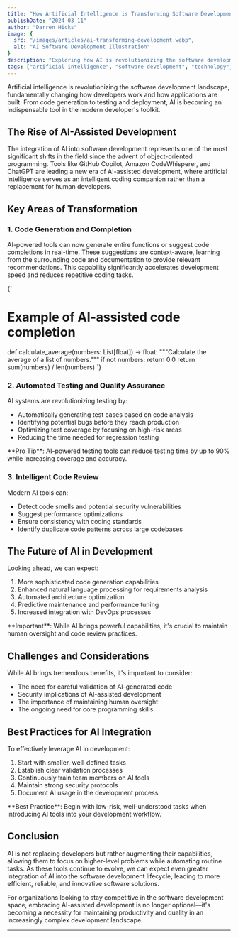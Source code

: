 ```yaml
---
title: "How Artificial Intelligence is Transforming Software Development"
publishDate: "2024-03-11"
author: "Darren Hicks"
image: {
  src: "/images/articles/ai-transforming-development.webp",
  alt: "AI Software Development Illustration"
}
description: "Exploring how AI is revolutionizing the software development landscape, from code generation to testing and deployment."
tags: ["artificial intelligence", "software development", "technology", "programming"]
---
```



Artificial intelligence is revolutionizing the software development landscape, fundamentally changing how developers work and how applications are built. From code generation to testing and deployment, AI is becoming an indispensable tool in the modern developer's toolkit.

## The Rise of AI-Assisted Development

The integration of AI into software development represents one of the most significant shifts in the field since the advent of object-oriented programming. Tools like GitHub Copilot, Amazon CodeWhisperer, and ChatGPT are leading a new era of AI-assisted development, where artificial intelligence serves as an intelligent coding companion rather than a replacement for human developers.

## Key Areas of Transformation

### 1. Code Generation and Completion

AI-powered tools can now generate entire functions or suggest code completions in real-time. These suggestions are context-aware, learning from the surrounding code and documentation to provide relevant recommendations. This capability significantly accelerates development speed and reduces repetitive coding tasks.

<CodeBlock language="python">{`
# Example of AI-assisted code completion

def calculate_average(numbers: List[float]) -> float:
    """Calculate the average of a list of numbers."""
    if not numbers:
        return 0.0
    return sum(numbers) / len(numbers)
`}</CodeBlock>

### 2. Automated Testing and Quality Assurance

AI systems are revolutionizing testing by:
- Automatically generating test cases based on code analysis
- Identifying potential bugs before they reach production
- Optimizing test coverage by focusing on high-risk areas
- Reducing the time needed for regression testing

<Alert type="info">
  **Pro Tip**: AI-powered testing tools can reduce testing time by up to 90% while increasing coverage and accuracy.
</Alert>

### 3. Intelligent Code Review

Modern AI tools can:
- Detect code smells and potential security vulnerabilities
- Suggest performance optimizations
- Ensure consistency with coding standards
- Identify duplicate code patterns across large codebases

## The Future of AI in Development

Looking ahead, we can expect:
1. More sophisticated code generation capabilities
2. Enhanced natural language processing for requirements analysis
3. Automated architecture optimization
4. Predictive maintenance and performance tuning
5. Increased integration with DevOps processes

<Alert type="warning">
  **Important**: While AI brings powerful capabilities, it's crucial to maintain human oversight and code review practices.
</Alert>

## Challenges and Considerations

While AI brings tremendous benefits, it's important to consider:
- The need for careful validation of AI-generated code
- Security implications of AI-assisted development
- The importance of maintaining human oversight
- The ongoing need for core programming skills

## Best Practices for AI Integration

To effectively leverage AI in development:

1. Start with smaller, well-defined tasks
2. Establish clear validation processes
3. Continuously train team members on AI tools
4. Maintain strong security protocols
5. Document AI usage in the development process

<Alert type="tip">
  **Best Practice**: Begin with low-risk, well-understood tasks when introducing AI tools into your development workflow.
</Alert>

## Conclusion

AI is not replacing developers but rather augmenting their capabilities, allowing them to focus on higher-level problems while automating routine tasks. As these tools continue to evolve, we can expect even greater integration of AI into the software development lifecycle, leading to more efficient, reliable, and innovative software solutions.

For organizations looking to stay competitive in the software development space, embracing AI-assisted development is no longer optional—it's becoming a necessity for maintaining productivity and quality in an increasingly complex development landscape.

---
